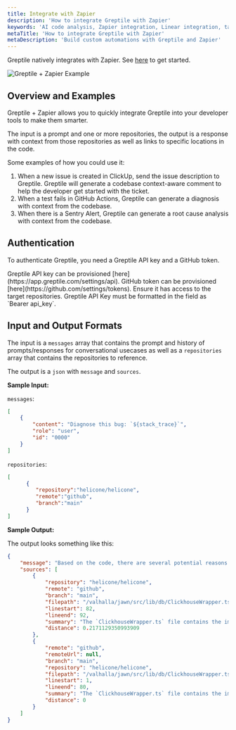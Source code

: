 ```yaml
---
title: Integrate with Zapier
description: 'How to integrate Greptile with Zapier'
keywords: 'AI code analysis, Zapier integration, Linear integration, task management, developer productivity, automated insights'
metaTitle: 'How to integrate Greptile with Zapier'
metaDescription: 'Build custom automations with Greptile and Zapier'
---
```



Greptile natively integrates with Zapier. See [here](https://zapier.com/apps/greptile/integrations) to get started. 

<Frame>
    <img src="/images/greptile-zapier.png" alt="Greptile + Zapier Example" />
</ Frame>

## Overview and Examples

Greptile + Zapier allows you to quickly integrate Greptile into your developer tools to make them smarter. 

The input is a prompt and one or more repositories, the output is a response with context from those repositories as well as links to specific locations in the code.

Some examples of how you could use it:
1. When a new issue is created in ClickUp, send the issue description to Greptile. Greptile will generate a codebase context-aware comment to help the developer get started with the ticket.
2. When a test fails in GitHub Actions, Greptile can generate a diagnosis with context from the codebase.
3. When there is a Sentry Alert, Greptile can generate a root cause analysis with context from the codebase.

## Authentication

To authenticate Greptile, you need a Greptile API key and a GitHub token.

<Steps>
    <Step>
        Greptile API key can be provisioned [here](https://app.greptile.com/settings/api).
    </ Step>
    <Step>
        GitHub token can be provisioned [here](https://github.com/settings/tokens). Ensure it has access to the target repositories.
    </ Step>
</ Steps>

<Note>
    Greptile API Key must be formatted in the field as `Bearer api_key`.
</ Note>

## Input and Output Formats

The input is a `messages` array that contains the prompt and history of prompts/responses for conversational usecases as well as a `repositories` array that contains the repositories to reference.

The output is a `json` with `message` and `sources`. 

**Sample Input:**

`messages`:
```json
[
    {
        "content": "Diagnose this bug: `${stack_trace}`",
        "role": "user",
        "id": "0000"
    }
]
```

`repositories`:
```json
[
      {
         "repository":"helicone/helicone",
         "remote":"github",
         "branch":"main"
      }
]
```

**Sample Output:**

The output looks something like this:
```json
{
    "message": "Based on the code, there are several potential reasons why ClickHouse writes might be failing: ...",
    "sources": [
        {
            "repository": "helicone/helicone",
            "remote": "github", 
            "branch": "main",
            "filepath": "/valhalla/jawn/src/lib/db/ClickhouseWrapper.ts",
            "linestart": 82,
            "lineend": 92,
            "summary": "The `ClickhouseWrapper.ts` file contains the implementation of the...",
            "distance": 0.2171129350993909
        },
        {
            "remote": "github",
            "remoteUrl": null,
            "branch": "main",
            "repository": "helicone/helicone", 
            "filepath": "/valhalla/jawn/src/lib/db/ClickhouseWrapper.ts",
            "linestart": 1,
            "lineend": 80,
            "summary": "The `ClickhouseWrapper.ts` file contains the implementation of the...",
            "distance": 0
        }
    ]
}
```